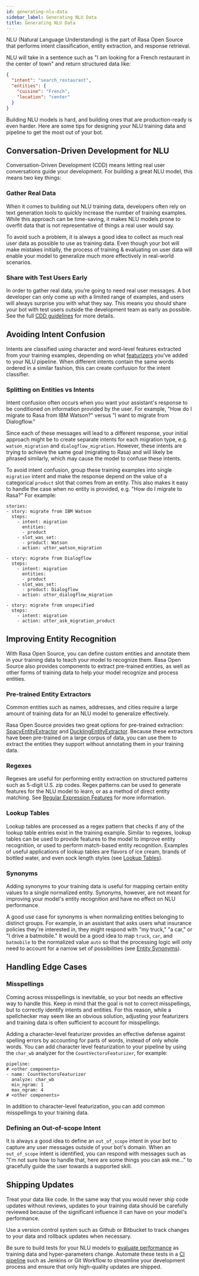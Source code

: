 ```yaml
---
id: generating-nlu-data
sidebar_label: Generating NLU Data
title: Generating NLU Data
---
```


NLU (Natural Language Understanding) is the part of Rasa Open Source that performs
intent classification, entity extraction, and response retrieval.

NLU will take in a sentence such as "I am looking for a French restaurant in the center
of town" and return structured data like:

```json
{
  "intent": "search_restaurant",
  "entities": {
    "cuisine": "French",
    "location": "center"
  }
}
```

Building NLU models is hard, and building ones that are production-ready is even harder.
Here are some tips for designing your NLU training data and pipeline to get the most
out of your bot.

## Conversation-Driven Development for NLU

Conversation-Driven Development (CDD) means letting real user conversations guide your
development. For building a great NLU model, this means two key things:

### Gather Real Data
When it comes to building out NLU training data, developers often rely on text
generation tools to quickly increase the number of training examples. While this
approach can be time-saving, it makes NLU models prone to overfit data that is not
representative of things a real user would say.

To avoid such a problem, it is always a good idea to collect as much real user data
as possible to use as training data. Even though your bot will make mistakes initially,
the process of training & evaluating on user data will enable your model to generalize
much more effectively in real-world scenarios.

### Share with Test Users Early

In order to gather real data, you’re going to need real user messages. A bot developer
can only come up with a limited range of examples, and users will always surprise you
with what they say. This means you should share your bot with test users outside the
development team as early as possible.
See the full [CDD guidelines](./conversation-driven-development.mdx) for more details.

## Avoiding Intent Confusion

Intents are classified using character and word-level features extracted from your
training examples, depending on what [featurizers](./components.mdx)
you've added to your NLU pipeline. When different intents contain the same
words ordered in a similar fashion, this can create confusion for the intent classifier.

### Splitting on Entities vs Intents

Intent confusion often occurs when you want your assistant's response to be conditioned on
information provided by the user. For example, 
"How do I migrate to Rasa from IBM Watson?" versus "I want to migrate from Dialogflow."

Since each of these messages will lead to a different response, your initial approach might be to create
separate intents for each migration type, e.g. `watson_migration` and `dialogflow_migration`.
However, these intents are trying to achieve the same goal (migrating to Rasa) and will 
likely be phrased similarly, which may cause the model to confuse these intents.

To avoid intent confusion, group these training examples into single `migration` intent and make
the response depend on the value of a categorical `product` slot that comes from an entity.
This also makes it easy to handle the case when no entity is provided,
e.g. "How do I migrate to Rasa?" For example:

```yaml-rasa
stories:
- story: migrate from IBM Watson
  steps:
    - intent: migration
      entities:
      - product
    - slot_was_set:
      - product: Watson
    - action: utter_watson_migration

- story: migrate from Dialogflow
  steps:
    - intent: migration
      entities:
      - product
    - slot_was_set:
      - product: Dialogflow
    - action: utter_dialogflow_migration

- story: migrate from unspecified
  steps:
    - intent: migration
    - action: utter_ask_migration_product
```

## Improving Entity Recognition

With Rasa Open Source, you can define custom entities and annotate them in your training data
to teach your model to recognize them. Rasa Open Source also provides components 
to extract pre-trained entities, as well as other forms of training data to help
your model recognize and process entities.

### Pre-trained Entity Extractors

Common entities such as names, addresses, and cities require a large amount of training
data for an NLU model to generalize effectively. 

Rasa Open Source provides two great options for
pre-trained extraction: [SpacyEntityExtractor](./components/entity-extractors/#SpacyEntityExtractor)
and [DucklingEntityExtractor](./components/entity-extractors/#DucklingHTTPExtractor).
Because these extractors have been pre-trained on a large corpus of data, you can use them
to extract the entities they support without annotating them in your training data.

### Regexes

Regexes are useful for performing entity extraction on structured patterns such as 5-digit
U.S. zip codes. Regex patterns can be used to generate features for the NLU model to learn,
or as a method of direct entity matching.
See [Regular Expression Features](./training-data-format/#regular-expression-features)
for more information.

### Lookup Tables

Lookup tables are processed as a regex pattern that checks if any of the lookup table
entries exist in the training example. Similar to regexes, lookup tables can be used
to provide features to the model to improve entity recognition, or used to perform
match-based entity recognition. Examples of useful applications of lookup tables are
flavors of ice cream, brands of bottled water, and even sock length styles
(see [Lookup Tables](./training-data-format/#lookup-tables)).

### Synonyms

Adding synonyms to your training data is useful for mapping certain entity values to a
single normalized entity. Synonyms, however, are not meant for improving your model's
entity recognition and have no effect on NLU performance.

A good use case for synonyms is when normalizing entities belonging to distinct groups.
For example, in an assistant that asks users what insurance policies they're interested
in, they might respond with "my truck," "a car," or "I drive a batmobile."
It would be a good idea to map `truck`, `car`, and `batmobile` to the normalized value
`auto` so that the processing logic will only need to account for a narrow set of
possibilities (see [Entity Synonyms](./training-data-format/#entity-synonyms)).

## Handling Edge Cases

### Misspellings

Coming across misspellings is inevitable, so your bot needs an effective way to
handle this. Keep in mind that the goal is not to correct misspellings, but to
correctly identify intents and entities. For this reason, while a spellchecker may
seem like an obvious solution, adjusting your featurizers and training data is often
sufficient to account for misspellings. 

Adding a character-level featurizer provides
an effective defense against spelling errors by accounting for parts of words, instead
of only whole words. You can add character level featurization to your pipeline by
using the `char_wb` analyzer for the `CountVectorsFeaturizer`, for example:

```yaml-rasa
pipeline:
# <other components> 
- name: CountVectorsFeaturizer
  analyze: char_wb
  min_ngram: 1
  max_ngram: 4
# <other components> 
```

In addition to character-level featurization, you can add common misspellings to
your training data.

### Defining an Out-of-scope Intent

It is always a good idea to define an `out_of_scope` intent in your bot to capture
any user messages outside of your bot's domain. When an `out_of_scope` intent is
identified, you can respond with messages such as "I'm not sure how to handle that,
here are some things you can ask me..." to gracefully guide the user towards a
supported skill.

## Shipping Updates

Treat your data like code. In the same way that you would never ship code updates
without reviews, updates to your training data should be carefully reviewed because
of the significant influence it can have on your model's performance.

Use a version control system such as Github or Bitbucket to track changes to your
data and rollback updates when necessary.

Be sure to build tests for your NLU models to [evaluate performance](./testing-your-assistant.mdx) as training data
and hyper-parameters change. Automate these tests in a [CI pipeline](./setting-up-ci-cd.mdx) such as Jenkins
or Git Workflow to streamline your development process and ensure that only
high-quality updates are shipped.
